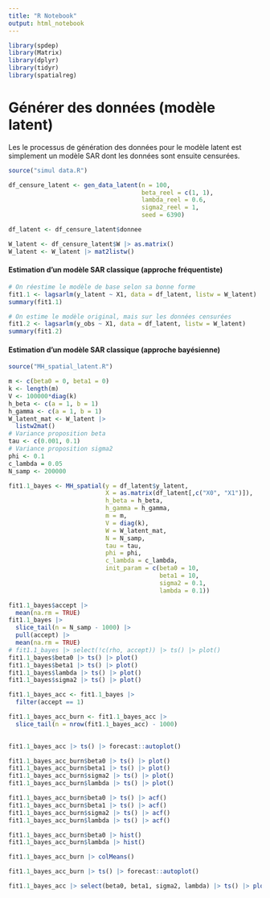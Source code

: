 ```yaml
---
title: "R Notebook"
output: html_notebook
---
```

```r
library(spdep)
library(Matrix)
library(dplyr)
library(tidyr)
library(spatialreg)
```

# Générer des données (modèle latent)

Les le processus de génération des données pour le modèle latent est simplement un modèle SAR dont les données sont ensuite censurées.

```r

source("simul data.R")

df_censure_latent <- gen_data_latent(n = 100,
                                     beta_reel = c(1, 1),
                                     lambda_reel = 0.6,
                                     sigma2_reel = 1,
                                     seed = 6390)

df_latent <- df_censure_latent$donnee

W_latent <- df_censure_latent$W |> as.matrix()
W_latent <- W_latent |> mat2listw()
```

#### Estimation d'un modèle SAR classique (approche fréquentiste)

```r
# On réestime le modèle de base selon sa bonne forme
fit1.1 <- lagsarlm(y_latent ~ X1, data = df_latent, listw = W_latent)
summary(fit1.1)

# On estime le modèle original, mais sur les données censurées
fit1.2 <- lagsarlm(y_obs ~ X1, data = df_latent, listw = W_latent)
summary(fit1.2)
```

#### Estimation d'un modèle SAR classique (approche bayésienne)

```r
source("MH_spatial_latent.R")

m <- c(beta0 = 0, beta1 = 0)
k <- length(m)
V <- 100000*diag(k)
h_beta <- c(a = 1, b = 1)
h_gamma <- c(a = 1, b = 1)
W_latent_mat <- W_latent |> 
  listw2mat()
# Variance proposition beta
tau <- c(0.001, 0.1)
# Variance proposition sigma2
phi <- 0.1
c_lambda = 0.05
N_samp <- 200000

fit1.1_bayes <- MH_spatial(y = df_latent$y_latent,
                           X = as.matrix(df_latent[,c("X0", "X1")]),
                           h_beta = h_beta,
                           h_gamma = h_gamma,
                           m = m,
                           V = diag(k),
                           W = W_latent_mat,
                           N = N_samp,
                           tau = tau,
                           phi = phi,
                           c_lambda = c_lambda,
                           init_param = c(beta0 = 10, 
                                          beta1 = 10, 
                                          sigma2 = 0.1, 
                                          lambda = 0.1))
```

```r
fit1.1_bayes$accept |> 
  mean(na.rm = TRUE)
fit1.1_bayes |> 
  slice_tail(n = N_samp - 1000) |> 
  pull(accept) |> 
  mean(na.rm = TRUE)
# fit1.1_bayes |> select(!c(rho, accept)) |> ts() |> plot()
fit1.1_bayes$beta0 |> ts() |> plot()
fit1.1_bayes$beta1 |> ts() |> plot()
fit1.1_bayes$lambda |> ts() |> plot()
fit1.1_bayes$sigma2 |> ts() |> plot()

fit1.1_bayes_acc <- fit1.1_bayes |> 
  filter(accept == 1)

fit1.1_bayes_acc_burn <- fit1.1_bayes_acc |> 
  slice_tail(n = nrow(fit1.1_bayes_acc) - 1000)
  

fit1.1_bayes_acc |> ts() |> forecast::autoplot()

fit1.1_bayes_acc_burn$beta0 |> ts() |> plot()
fit1.1_bayes_acc_burn$beta1 |> ts() |> plot()
fit1.1_bayes_acc_burn$sigma2 |> ts() |> plot()
fit1.1_bayes_acc_burn$lambda |> ts() |> plot()

fit1.1_bayes_acc_burn$beta0 |> ts() |> acf()
fit1.1_bayes_acc_burn$beta1 |> ts() |> acf()
fit1.1_bayes_acc_burn$sigma2 |> ts() |> acf()
fit1.1_bayes_acc_burn$lambda |> ts() |> acf()

fit1.1_bayes_acc_burn$beta0 |> hist()
fit1.1_bayes_acc_burn$lambda |> hist()

fit1.1_bayes_acc_burn |> colMeans()

fit1.1_bayes_acc_burn |> ts() |> forecast::autoplot()

fit1.1_bayes_acc |> select(beta0, beta1, sigma2, lambda) |> ts() |> plot()

```

